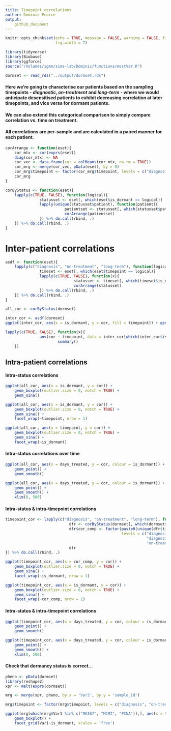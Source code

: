 ```yaml
---
title: Timepoint correlations
author: Dominic Pearce
output:
    github_document
---
```


```r
knitr::opts_chunk$set(echo = TRUE, message = FALSE, warning = FALSE, fig.align = 'center', 
                      fig.width = 7)
```

```r
library(tidyverse)
library(Biobase)
library(ggforce)
source("/Volumes/igmm/sims-lab/Dominic/functions/mostVar.R")
```

```r
dormset <- read_rds("../output/dormset.rds")
```

#### Here we're going to characterise our patients based on the sampling timepoints - *diagnostic*, *on-treatment* and *long-term* - where we would anticipate desensitised patients to exhibit decreasing correlation at later timepoints, and vice versa for dormant patients.

#### We can also extend this categorical comparison to simply compare correlation vs. time on treatment.

#### All correlations are per-sample and are calculated in a paired manner for each patient.

```r
corArrange <- function(eset){
    cor_mtx <- cor(exprs(eset))
    diag(cor_mtx) <- NA
    cor_vec <- data.frame(cor = colMeans(cor_mtx, na.rm = TRUE))
    cor_mrg <- merge(cor_vec, pData(eset), by = 0)
    cor_mrg$timepoint <- factor(cor_mrg$timepoint, levels = c("diagnosis", "on-treatment", "long-term"))
    cor_mrg
}

corByStatus <- function(eset){
    lapply(c(TRUE, FALSE), function(logical){
               statusset <- eset[, which(eset$is_dormant == logical)]
               lapply(unique(statusset$patient), function(patient){
                          patientset <- statusset[, which(statusset$patient == patient)]
                          corArrange(patientset)
               }) %>% do.call(rbind, .)
    }) %>% do.call(rbind, .)
}
```

# Inter-patient correlations
```r
asdf <- function(eset){
    lapply(c("diagnosis", "on-treatment", "long-term"), function(logical){
               timeset <- eset[, which(eset$timepoint == logical)]
               lapply(c(TRUE, FALSE), function(x){
                              statusset <- timeset[, which(timeset$is_dormant == x)]
                              corArrange(statusset)
               }) %>% do.call(rbind, .)
    }) %>% do.call(rbind, .)
}

all_cor <- corByStatus(dormset)

inter_cor <- asdf(dormset)
ggplot(inter_cor, aes(x = is_dormant, y = cor, fill = timepoint)) + geom_boxplot(notch = TRUE)

lapply(c(TRUE, FALSE), function(x){
               aov(cor ~ timepoint, data = inter_cor[which(inter_cor$is_dormant == x),]) %>%
                       summary()
    })
```

<!-- I don't think this is particularly informative
```r
#when interpatient correlations are calculated separately by status and separately by timepoint, there is no significant change in corelataion for dorments but there is for desensitiseds. This is mostly driven by the fact that desensitised diagnostic samples are not well correlated with one another.

#So let's compare only diagnostic samples

diagnoset <- dormset[, which(dormset$timepoint == "diagnosis")]

corArrange(diagnoset) %>%
        ggplot(aes(x = timepoint, y = cor)) + 
        geom_boxplot(aes(fill = is_dormant), width = 0.3, notch = TRUE) + 
        geom_boxplot(alpha = 0.2, width = 0.08) 

wilcox.test(cor ~ is_dormant, data = inter_cor[which(inter_cor$timepoint == "diagnosis"),]) 
```
-->

## Intra-patient correlations

#### Intra-status correlations

```r
ggplot(all_cor, aes(x = is_dormant, y = cor)) + 
    geom_boxplot(outlier.size = 0, notch = TRUE) + 
    geom_sina()

ggplot(all_cor, aes(x = is_dormant, y = cor)) + 
    geom_boxplot(outlier.size = 0, notch = TRUE) + 
    geom_sina() + 
    facet_wrap(~timepoint, nrow = 1)

ggplot(all_cor, aes(x = timepoint, y = cor)) + 
    geom_boxplot(outlier.size = 0, notch = TRUE) + 
    geom_sina() + 
    facet_wrap(~is_dormant)
```

#### Intra-status correlations over time


```r
ggplot(all_cor, aes(x = days_treated, y = cor, colour = is_dormant)) + 
    geom_point() + 
    geom_smooth()

ggplot(all_cor, aes(x = days_treated, y = cor, colour = is_dormant)) + 
    geom_point() + 
    geom_smooth() +
    xlim(0, 500)
```

#### Intra-status & intra-timepoint correlations

```r
timepoint_cor <- lapply(c("diagnosis", "on-treatment", "long-term"), function(timepoint){
                            dfr <- corByStatus(dormset[, which(dormset$timepoint != timepoint)])
                            dfr$cor_comp <- factor(paste0(unique(dfr$timepoint), collapse = "-"),
                                                   levels = c("diagnosis-on-treatment", 
                                                              "diagnosis-long-term",
                                                              "on-treatment-long-term"))
                            dfr
}) %>% do.call(rbind, .)

ggplot(timepoint_cor, aes(x = cor_comp, y = cor)) + 
    geom_boxplot(outlier.size = 0, notch = TRUE) +
    geom_sina() +
    facet_wrap(~is_dormant, nrow = 1)

ggplot(timepoint_cor, aes(x = is_dormant, y = cor)) + 
    geom_boxplot(outlier.size = 0, notch = TRUE) +
    geom_sina() +
    facet_wrap(~cor_comp, nrow = 1)
```


#### Intra-status & intra-timepoint correlations

```r
ggplot(timepoint_cor, aes(x = days_treated, y = cor, colour = is_dormant)) +
    geom_point() +
    geom_smooth()

ggplot(timepoint_cor, aes(x = days_treated, y = cor, colour = is_dormant)) +
    geom_point() +
    geom_smooth() +
    xlim(0, 500)
```

#### Check that dormancy status is correct...

```r
pheno <- pData(dormset)
library(reshape2)
xpr <- melt(exprs(dormset))

mrg <- merge(xpr, pheno, by.x = 'Var2', by.y = 'sample_id')

mrg$timepoint <- factor(mrg$timepoint, levels = c("diagnosis", "on-treatment", "long-term"))

ggplot(mrg[which(mrg$Var1 %in% c("MKI67", "MCM2", "PCNA")),], aes(x = timepoint, y = value)) +
    geom_boxplot() +
    facet_grid(Var1~is_dormant, scales = 'free')

```

<!-- I'm not convinced this was the best way to perform this comparison (compared to the inter-patient correlations above, so I've removed it for now)
#### How do patients' intra-correlations compare to overall correlation between all patients/samples?

```r
interCorByStatus <- function(eset){
    lapply(c(TRUE, FALSE), function(logical){
               statusset <- eset[, which(eset$is_dormant == logical)]
               corArrange(statusset)
    }) %>% do.call(rbind, .)
}

intercor <- interCorByStatus(dormset)
inter_intra <- rbind(intercor, all_cor)
inter_intra$comparison <- rep(c("inter", "intra"), each = 218)

ggplot(inter_intra, aes(x = comparison, y = cor)) +
    geom_boxplot(notch = TRUE) +
    geom_sina() +
    facet_wrap(~is_dormant)

ggplot(inter_intra, aes(x = is_dormant, y = cor)) +
    geom_boxplot(notch = TRUE) +
    geom_sina() +
    facet_wrap(~comparison)

```
-->
